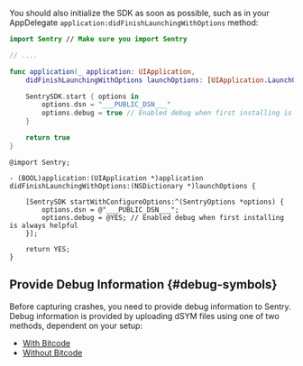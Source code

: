 You should also initialize the SDK as soon as possible, such as in your AppDelegate `application:didFinishLaunchingWithOptions` method:

```swift {tabTitle:Swift}
import Sentry // Make sure you import Sentry

// ....

func application(_ application: UIApplication,
    didFinishLaunchingWithOptions launchOptions: [UIApplication.LaunchOptionsKey: Any]?) -> Bool {

    SentrySDK.start { options in
        options.dsn = "___PUBLIC_DSN___"
        options.debug = true // Enabled debug when first installing is always helpful
    }

    return true
}
```

```objc {tabTitle:Objective-C}
@import Sentry;

- (BOOL)application:(UIApplication *)application didFinishLaunchingWithOptions:(NSDictionary *)launchOptions {

    [SentrySDK startWithConfigureOptions:^(SentryOptions *options) {
        options.dsn = @"___PUBLIC_DSN___";
        options.debug = @YES; // Enabled debug when first installing is always helpful
    }];

    return YES;
}
```

## Provide Debug Information {#debug-symbols}

Before capturing crashes, you need to provide debug information to Sentry. Debug information is provided by uploading dSYM files using one of two methods, dependent on your setup:

- [With Bitcode](dsym/#dsym-with-bitcode)
- [Without Bitcode](dsym/#dsym-without-bitcode)
